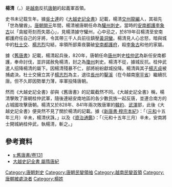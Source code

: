 {{越南歷史圖表|隱藏=1}}
'''楊清'''（{{vie|v='''Dương Thanh'''|hn=楊清}}，{{bd|8世纪||820年||D杨}}）是[[越南|越南]]反抗[[唐朝|唐朝]]的起義軍首領。

史书未记载生年。據[[吳士連|吳士連]]的《[[大越史記全書|大越史記全書]]》記載，楊清[[交州|交州]][[龍編|龍編]]人，其祖先「世為蠻酋」。[[唐朝|唐朝]][[開元|開元]]年間，楊清被唐朝任命為[[驩州|驩州]][[刺史|刺史]]。當時的[[安南都護|安南都護]][[李象古|李象古]]以「貪縱苛刻而失眾心」，見楊清據守驩州，心中忌之，於819年召楊清至安南都護府任自己的牙將，令其帶三千人兵前往鎮壓[[黃洞蠻|黃洞蠻]]。楊清見人心忿怒，暗與城中的[[杜士交|杜士交]]、[[楊志烈_(越南)|楊志烈]]勾結，率領所部乘夜襲破[[安南都護府|安南都護府]]，殺[[李象古|李象古]]和他的家屬。

據《[[舊唐書|舊唐書]]》記載，楊清起兵後，820年，唐朝任命[[唐州|唐州]]刺史[[桂仲武|桂仲武]]為新任安南都護，奉命討伐，並許諾赦免楊清，封之為[[瓊州|瓊州]]刺史。楊清不從，據城反抗。桂仲武遣人招降楊清的屬下。因楊清殘暴不仁，部將紛紛獻城投降。楊清與其子[[楊志貞|楊志貞]]被捕處決。杜士交擁立其子[[楊志烈_(越南)|楊志烈]]為主，退往[[長州|長州]]的[[鑿溪|鑿溪]]（在今越南[[寧平省|寧平省]]）繼續抗唐。但不久即因勢單力薄，率軍投降唐朝。

然而《大越史記全書》卻與《舊唐書》的記載截然不同。《大越史記全書》稱，楊清擊敗了唐朝桂仲武軍，隨後連結安南地區的各少數民族一起反唐，並連合南方的占城國攻擊唐朝。楊清又於828年、841年兩次敗唐軍的[[韓約|韓約]]、[[武渾|武渾]]部，此後《大越史記全書》便突然不見了關於楊清的記載。據《[[s:新唐書/卷008|新唐書·穆宗本紀]]》：「（[[元和_(唐朝)|元和]]十五年三月）辛未，楊清伏誅。」以及《[[s:資治通鑑/卷241|資治通鑑]]》：「（元和十五年三月）辛未，安南將士開城納桂仲武，執楊清，斬之。」{{OR|由此可推斷，《[[大越史記全書|大越史記全書]]》應是筆誤。}}

== 參考資料 ==
*[[s:舊唐書/卷131|s:舊唐書/卷131]]
*[http://www.nomna.org/DVSKTT/dvsktt.php?IDcat=12 大越史記全書 屬隋唐紀] {{Wayback|url=http://www.nomna.org/DVSKTT/dvsktt.php?IDcat=12 |date=20160304195547 }}
{{start box}}
{{s-before|－}}
{{s-title|[[越南君主列表#前楊朝|越南反唐義軍首領]]楊清|819年－820年}}
{{s-after|[[楊志烈_(越南)|楊志烈]]}}
{{end box}}
{{唐代越南起事人物}}
{{中國民變起事領袖}}
{{DEFAULTSORT:Y}}
[[Category:唐朝刺史|Category:唐朝刺史]]
[[Category:唐朝民變領袖|Category:唐朝民變領袖]]
[[Category:越南民變首領|Category:越南民變首領]]
[[Category:唐朝被處決者|Category:唐朝被處決者]]
[[Category:楊姓|Category:楊姓]]